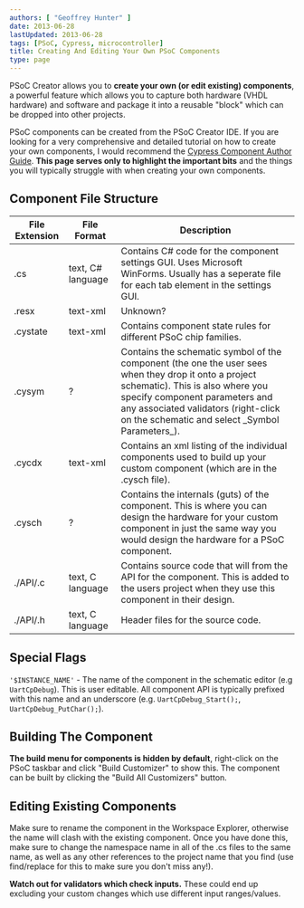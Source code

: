 ```yaml
---
authors: [ "Geoffrey Hunter" ]
date: 2013-06-28
lastUpdated: 2013-06-28
tags: [PSoC, Cypress, microcontroller]
title: Creating And Editing Your Own PSoC Components
type: page
---
```


PSoC Creator allows you to **create your own (or edit existing) components**, a powerful feature which allows you to capture both hardware (VHDL hardware) and software and package it into a reusable "block" which can be dropped into other projects.

PSoC components can be created from the PSoC Creator IDE. If you are looking for a very comprehensive and detailed tutorial on how to create your own components, I would recommend the [Cypress Component Author Guide](http://www.cypress.com/?docID=27377). **This page serves only to highlight the important bits** and the things you will typically struggle with when creating your own components.

## Component File Structure

<table>
    <thead>
        <tr>    
            <th>File Extension</th>
            <th>File Format</th>
            <th>Description</th>
        </tr>
    </thead>
<tbody>
<tr >
<td >.cs</td>
<td >text, C# language</td>
<td >Contains C# code for the component settings GUI. Uses Microsoft WinForms. Usually has a seperate file for each tab element in the settings GUI.</td>
</tr>
<tr >
<td >.resx </td>
<td >text-xml</td>
<td >Unknown?</td>
</tr>
<tr >
<td >.cystate </td>
<td >text-xml</td>
<td >Contains component state rules for different PSoC chip families.</td>
</tr>
<tr >
<td >.cysym </td>
<td >?</td>
<td >Contains the schematic symbol of the component (the one the user sees when they drop it onto a project schematic). This is also where you specify component parameters and any associated validators (right-click on the schematic and select _Symbol Parameters_).</td>
</tr>
<tr >
<td >.cycdx </td>
<td >text-xml</td>
<td >Contains an xml listing of the individual components used to build up your custom component (which are in the .cysch file).</td>
</tr>
<tr >
<td >.cysch </td>
<td >?</td>
<td >Contains the internals (guts) of the component. This is where you can design the hardware for your custom component in just the same way you would design the hardware for a PSoC component.</td>
</tr>
<tr >
<td >./API/.c </td>
<td >text, C language</td>
<td >Contains source code that will from the API for the component. This is added to the users project when they use this component in their design.</td>
</tr>
<tr >
<td >./API/.h </td>
<td >text, C language</td>
<td >Header files for the source code.</td>
</tr>
</tbody>
</table>

## Special Flags

`'$INSTANCE_NAME'` - The name of the component in the schematic editor (e.g `UartCpDebug`). This is user editable. All component API is typically prefixed with this name and an underscore (e.g. `UartCpDebug_Start();`, `UartCpDebug_PutChar();`).

## Building The Component

**The build menu for components is hidden by default**, right-click on the PSoC taskbar and click "Build Customizer" to show this. The component can be built by clicking the "Build All Customizers" button.

## Editing Existing Components

Make sure to rename the component in the Workspace Explorer, otherwise the name will clash with the existing component. Once you have done this, make sure to change the namespace name in all of the .cs files to the same name, as well as any other references to the project name that you find (use find/replace for this to make sure you don't miss any!).

**Watch out for validators which check inputs.** These could end up excluding your custom changes which use different input ranges/values.
